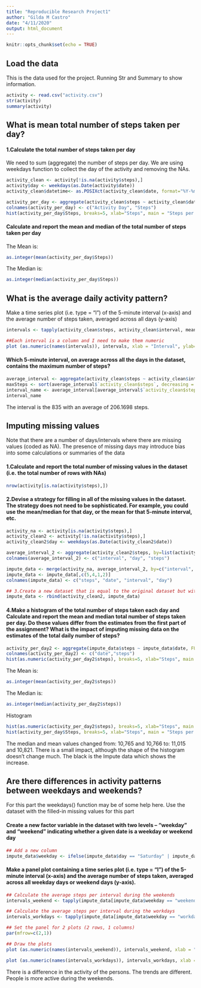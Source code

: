 ```yaml
---
title: "Reproducible Research Project1"
author: "Gilda M Castro"
date: "4/11/2020"
output: html_document
---
```


```r
knitr::opts_chunk$set(echo = TRUE)
```

## Load the data
This is the data used for the project. Running Str and Summary to show information.
```r
activity <- read.csv("activity.csv")
str(activity)
summary(activity)
```

## What is mean total number of steps taken per day?

#### 1.Calculate the total number of steps taken per day
We need to sum (aggregate) the number of steps per day. We are using weekdays function to collect the day of the activity and removing the NAs.
```r
activity_clean <- activity[!is.na(activity$steps),]
activity$day <- weekdays(as.Date(activity$date))
activity_clean$datetime<- as.POSIXct(activity_clean$date, format="%Y-%m-%d")

activity_per_day <- aggregate(activity_clean$steps ~ activity_clean$date, FUN = sum)
colnames(activity_per_day) <- c("Activity Day", "Steps")
hist(activity_per_day$Steps, breaks=5, xlab="Steps", main = "Steps per Day")
```

#### Calculate and report the mean and median of the total number of steps taken per day
The Mean is:
```r
as.integer(mean(activity_per_day$Steps))
```
The Median is:
```r
as.integer(median(activity_per_day$Steps))
```

## What is the average daily activity pattern?
Make a time series plot (i.e. type = “l”) of the 5-minute interval (x-axis) and the average number of steps taken, averaged across all days (y-axis)
```r
intervals <- tapply(activity_clean$steps, activity_clean$interval, mean)

##Each interval is a column and I need to make them numeric
plot (as.numeric(names(intervals)), intervals, xlab = "Interval", ylab="Steps", main = "Average Daily Activity Pattern", type="l")
```

#### Which 5-minute interval, on average across all the days in the dataset, contains the maximum number of steps?
```r
average_interval <- aggregate(activity_clean$steps ~ activity_clean$interval, FUN = mean)
maxSteps <- sort(average_interval$`activity_clean$steps`, decreasing = TRUE)[1]
interval_name <- average_interval[average_interval$`activity_clean$steps` == maxSteps,]
interval_name
```

The interval is the 835 with an average of 206.1698 steps.

## Imputing missing values
Note that there are a number of days/intervals where there are missing values (coded as NA). The presence of missing days may introduce bias into some calculations or summaries of the data 

#### 1.Calculate and report the total number of missing values in the dataset (i.e. the total number of rows with NAs)

``` r
nrow(activity[is.na(activity$steps),])
```

#### 2.Devise a strategy for filling in all of the missing values in the dataset. The strategy does not need to be sophisticated. For example, you could use the mean/median for that day, or the mean for that 5-minute interval, etc.

```r
activity_na <- activity[is.na(activity$steps),]
activity_clean2 <- activity[!is.na(activity$steps),]
activity_clean2$day <- weekdays(as.Date(activity_clean2$date))

average_interval_2 <- aggregate(activity_clean2$steps, by=list(activity_clean2$interval,activity_clean2$day ) , FUN = mean, na.rm=TRUE)
colnames(average_interval_2) <- c("interval", "day", "steps")

impute_data <- merge(activity_na, average_interval_2, by=c("interval", "day"))
impute_data <- impute_data[,c(5,4,1,2)]
colnames(impute_data) <- c("steps", "date", "interval", "day")

## 3.Create a new dataset that is equal to the original dataset but with the missing data filled in.
impute_data <- rbind(activity_clean2, impute_data)

```

#### 4.Make a histogram of the total number of steps taken each day and Calculate and report the mean and median total number of steps taken per day. Do these values differ from the estimates from the first part of the assignment? What is the impact of imputing missing data on the estimates of the total daily number of steps?

```r
activity_per_day2 <- aggregate(impute_data$steps ~ impute_data$date, FUN = sum)
colnames(activity_per_day2) <- c("date","steps")
hist(as.numeric(activity_per_day2$steps), breaks=5, xlab="Steps", main = "Steps per Day with Impute data")
```

The Mean is:
```r
as.integer(mean(activity_per_day2$steps))
```
The Median is:
```r
as.integer(median(activity_per_day2$steps))
```

Histogram
``` r
hist(as.numeric(activity_per_day2$steps), breaks=5, xlab="Steps", main = "Steps per Day", col="black")
hist(activity_per_day$Steps, breaks=5, xlab="Steps", main = "Steps per Day", col="blue", add=T)
```

The median and mean values changed from: 10,765 and 10,766 to: 11,015 and 10,821.
There is a small impact, although the shape of the histogram doesn't change much. The black is the Impute data which shows the increase.

## Are there differences in activity patterns between weekdays and weekends?
For this part the weekdays() function may be of some help here. Use the dataset with the filled-in missing values for this part

#### Create a new factor variable in the dataset with two levels – “weekday” and “weekend” indicating whether a given date is a weekday or weekend day

``` r
## Add a new column
impute_data$weekday <- ifelse(impute_data$day == "Saturday" | impute_data$day == "Sunday", "weekend", "workday")

```

#### Make a panel plot containing a time series plot (i.e. type = "l") of the 5-minute interval (x-axis) and the average number of steps taken, averaged across all weekday days or weekend days (y-axis). 

``` r

## Calculate the average steps per interval during the weekends  
intervals_weekend <- tapply(impute_data[impute_data$weekday == "weekend",]$steps, impute_data[impute_data$weekday == "weekend",]$interval, mean)

## Calculate the average steps per interval during the workdays  
intervals_workdays <- tapply(impute_data[impute_data$weekday == "workday",]$steps, impute_data[impute_data$weekday == "workday",]$interval, mean)

## Set the panel for 2 plots (2 rows, 1 columns)
par(mfrow=c(2,1))

## Draw the plots
plot (as.numeric(names(intervals_weekend)), intervals_weekend, xlab = "Interval", ylab="Steps", main = "Average Weekends Activity Pattern", type="l")

plot (as.numeric(names(intervals_workdays)), intervals_workdays, xlab = "Interval", ylab="Steps", main = "Average Workdays Activity Pattern", type="l")

```

There is a difference in the activity of the persons. The trends are different. People is more active during the weekends.